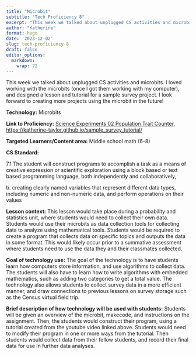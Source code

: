```yaml
---
title: "Microbit"
subtitle: "Tech Proficiency 8"
excerpt: "This week we talked about unplugged CS activities and microbits. I loved working with the microbits (once I got them working with my computer), and designed a lesson and tutorial for a sample survey project. I look forward to creating more projects using the microbit in the future!"
author: "Katherine"
format: hugo
date: '2023-12-02'
slug: tech-proficiency-8
draft: false
editor_options: 
  markdown: 
    wrap: 72
---
```


This week we talked about unplugged CS activities and microbits. I loved
working with the microbits (once I got them working with my computer),
and designed a lesson and tutorial for a sample survey project. I look
forward to creating more projects using the microbit in the future!

**Technology:** Microbits

**Link to Proficiency:** [Science Experiments 02 Population Trait
Counter](https://www.youtube.com/watch?v=NNZEMiJHY2o),
<https://katherine-taylor.github.io/sample_survey_tutorial/>

**Targeted Learners/Content area:** Middle school math (6-8)

**CS Standard:** 

7.1 The student will construct programs to accomplish a task as a means
of creative expression or scientific exploration using a block based or
text based programming language, both independently and
collaboratively, 

b\. creating clearly named variables that represent different data
types, including numeric and non-numeric data, and perform operations on
their values

**Lesson context:** This lesson would take place during a probability
and statistics unit, where students would need to collect their own
data. Students would use their microbits as data collection tools for
collecting data to analyze using mathematical tools. Students would be
required to create a program that collects data on specific topics and
outputs the data in some format. This would likely occur prior to a
summative assessment where students need to use the data they and their
classmates collected. 

**Goal of technology use:** The goal of the technology is to have
students learn how computers store information, and use algorithms to
collect data. The students will also have to learn how to write
algorithms with embedded mathematics, such as adding two categories to
get a total value. The technology also allows students to collect survey
data in a more efficient manner, and draw connections to previous
lessons on survey storage such as the Census virtual field trip.

**Brief description of how technology will be used with students:**
Students will be given an overview of the microbit, makecode, and
instructions on the assignment. Then, the students would construct their
program, using a tutorial created from the youtube video linked above.
Students would need to modify their program in one or more ways from the
tutorial. Then students would collect data from their fellow students,
and record their final data for use in further data analyses. 
